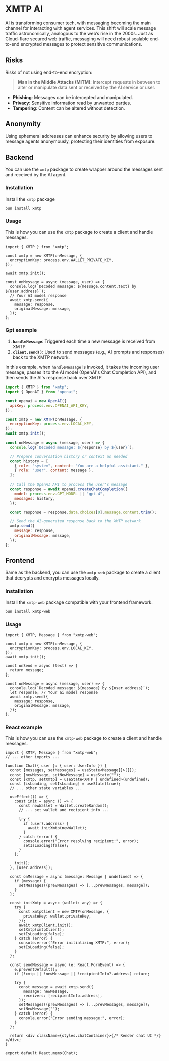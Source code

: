 # XMTP AI

AI is transforming consumer tech, with messaging becoming the main channel for interacting with agent services. This shift will scale message traffic astronomically, analogous to the web’s rise in the 2000s. Just as Cloud-flare secured web traffic, messaging will need robust scalable end-to-end encrypted messages to protect sensitive communications.

## Risks

Risks of not using end-to-end encryption:

> **Man in the Middle Attacks (MITM)**: Intercept requests in between to alter or manipulate data sent or received by the AI service or user.

- **Phishing**: Messages can be intercepted and manipulated.
- **Privacy**: Sensitive information read by unwanted parties.
- **Tampering**: Content can be altered without detection.

## Anonymity

Using ephemeral addresses can enhance security by allowing users to message agents anonymously, protecting their identities from exposure.

## Backend

You can use the `xmtp` package to create wrapper around the messages sent and received by the AI agent.

### Installation

Install the `xmtp` package

```bash [cmd]
bun install xmtp
```

### Usage

This is how you can use the `xmtp` package to create a client and handle messages.

```tsx
import { XMTP } from "xmtp";

const xmtp = new XMTP(onMessage, {
  encryptionKey: process.env.WALLET_PRIVATE_KEY,
});

await xmtp.init();

const onMessage = async (message, user) => {
  console.log(`Decoded message: ${message.content.text} by ${user.address}`);
  // Your AI model response
  await xmtp.send({
    message: response,
    originalMessage: message,
  });
};
```

### Gpt example

1. **`handleMessage`**: Triggered each time a new message is received from XMTP.
2. **`client.send()`**: Used to send messages (e.g., AI prompts and responses) back to the XMTP network.

In this example, when `handleMessage` is invoked, it takes the incoming user message, passes it to the AI model (OpenAI's Chat Completion API), and then sends the AI's response back over XMTP.

```javascript
import { XMTP } from "xmtp";
import { OpenAI } from "openai";

const openai = new OpenAI({
  apiKey: process.env.OPENAI_API_KEY,
});

const xmtp = new XMTP(onMessage, {
  encryptionKey: process.env.LOCAL_KEY,
});
await xmtp.init();

const onMessage = async (message, user) => {
  console.log(`Decoded message: ${response} by ${user}`);

  // Prepare conversation history or context as needed
  const history = [
    { role: "system", content: "You are a helpful assistant." },
    { role: "user", content: message },
  ];

  // Call the OpenAI API to process the user's message
  const response = await openai.createChatCompletion({
    model: process.env.GPT_MODEL || "gpt-4",
    messages: history,
  });

  const response = response.data.choices[0].message.content.trim();

  // Send the AI-generated response back to the XMTP network
  xmtp.send({
    message: response,
    originalMessage: message,
  });
};
```

## Frontend

Same as the backend, you can use the `xmtp-web` package to create a client that decrypts and encrypts messages locally.

### Installation

Install the `xmtp-web` package compatible with your frontend framework.

```bash [cmd]
bun install xmtp-web
```

### Usage

```tsx
import { XMTP, Message } from "xmtp-web";

const xmtp = new XMTP(onMessage, {
  encryptionKey: process.env.LOCAL_KEY,
});
await xmtp.init();

const onSend = async (text) => {
  return message;
};

const onMessage = async (message, user) => {
  console.log(`Decoded message: ${message} by ${user.address}`);
  let response; // Your ai model response
  await xmtp.send({
    message: response,
    originalMessage: message,
  });
};
```

### React example

This is how you can use the `xmtp-web` package to create a client and handle messages.

```tsx
import { XMTP, Message } from "xmtp-web";
// ... other imports ...

function Chat({ user }: { user: UserInfo }) {
  const [messages, setMessages] = useState<Message[]>([]);
  const [newMessage, setNewMessage] = useState("");
  const [xmtp, setXmtp] = useState<XMTP | undefined>(undefined);
  const [isLoading, setIsLoading] = useState(true);
  // ... other state variables ...

  useEffect(() => {
    const init = async () => {
      const newWallet = Wallet.createRandom();
      // ... set wallet and recipient info ...

      try {
        if (user?.address) {
          await initXmtp(newWallet);
        }
      } catch (error) {
        console.error("Error resolving recipient:", error);
        setIsLoading(false);
      }
    };

    init();
  }, [user.address]);

  const onMessage = async (message: Message | undefined) => {
    if (message) {
      setMessages((prevMessages) => [...prevMessages, message]);
    }
  };

  const initXmtp = async (wallet: any) => {
    try {
      const xmtpClient = new XMTP(onMessage, {
        privateKey: wallet.privateKey,
      });
      await xmtpClient.init();
      setXmtp(xmtpClient);
      setIsLoading(false);
    } catch (error) {
      console.error("Error initializing XMTP:", error);
      setIsLoading(false);
    }
  };

  const sendMessage = async (e: React.FormEvent) => {
    e.preventDefault();
    if (!xmtp || !newMessage || !recipientInfo?.address) return;

    try {
      const message = await xmtp.send({
        message: newMessage,
        receivers: [recipientInfo.address],
      });
      setMessages((prevMessages) => [...prevMessages, message]);
      setNewMessage("");
    } catch (error) {
      console.error("Error sending message:", error);
    }
  };

  return <div className={styles.chatContainer}>{/* Render chat UI */}</div>;
}

export default React.memo(Chat);
```
